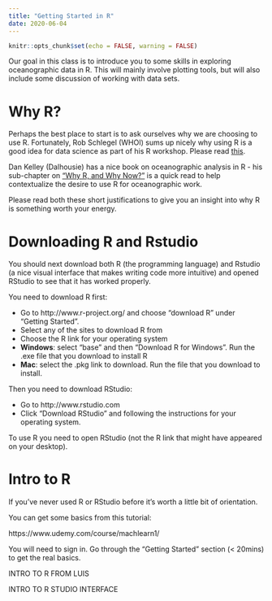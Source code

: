 ```yaml
---
title: "Getting Started in R"
date: 2020-06-04
---
```


```r
knitr::opts_chunk$set(echo = FALSE, warning = FALSE)
```

Our goal in this class is to introduce you to some skills in exploring oceanographic data in R. This will mainly involve plotting tools, but will also include some discussion of working with data sets.

# Why R?

Perhaps the best place to start is to ask ourselves why we are choosing to use R. Fortunately, Rob Schlegel (WHOI) sums up nicely why using R is a good idea for data science as part of his R workshop. Please read [this](https://robwschlegel.github.io/Intro_R_Workshop/prelim.html#why-use-r).

Dan Kelley (Dalhousie) has a nice book on oceanographic analysis in R - his sub-chapter on ["Why R, and Why Now?"](/docs/Kelley_whyR.pdf) is a quick read to help contextualize the desire to use R for oceanographic work.

Please read both these short justifications to give you an insight into why R is something worth your energy.

# Downloading R and Rstudio

You should next download both R (the programming language) and Rstudio (a nice visual interface that makes writing code more intuitive) and opened RStudio to see that it has worked properly.

You need to download R first:

* Go to http://www.r-project.org/ and choose "download R" under "Getting Started".
* Select any of the sites to download R from
* Choose the R link for your operating system
* **Windows**: select "base" and then "Download R for Windows". Run the .exe file that you download to install R
* **Mac**: select the .pkg link to download. Run the file that you download to install.

Then you need to download RStudio:

* Go to http://www.rstudio.com
* Click "Download RStudio" and following the instructions for your operating system.

To use R you need to open RStudio (not the R link that might have appeared on your desktop).

# Intro to R

If you've never used R or RStudio before it's worth a little bit of orientation.

You can get some basics from this tutorial:

https://www.udemy.com/course/machlearn1/

You will need to sign in. Go through the "Getting Started" section (< 20mins) to get the real basics.

INTRO TO R FROM LUIS

INTRO TO R STUDIO INTERFACE


